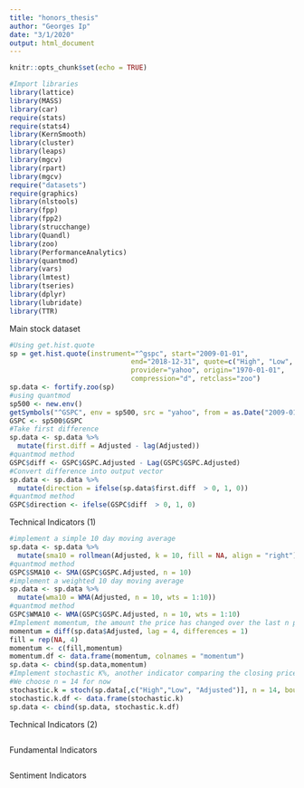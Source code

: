 ```yaml
---
title: "honors_thesis"
author: "Georges Ip"
date: "3/1/2020"
output: html_document
---
```


```r
knitr::opts_chunk$set(echo = TRUE)
```

```r
#Import libraries
library(lattice)
library(MASS)
library(car)
require(stats)
require(stats4)
library(KernSmooth)
library(cluster)
library(leaps)
library(mgcv)
library(rpart)
library(mgcv)
require("datasets")
require(graphics)
library(nlstools)
library(fpp)
library(fpp2)
library(strucchange)
library(Quandl)
library(zoo)
library(PerformanceAnalytics)
library(quantmod)
library(vars)
library(lmtest)
library(tseries)
library(dplyr)
library(lubridate)
library(TTR)
```

Main stock dataset
```r
#Using get.hist.quote
sp = get.hist.quote(instrument="^gspc", start="2009-01-01",
                              end="2018-12-31", quote=c("High", "Low", "Adjusted"),
                              provider="yahoo", origin="1970-01-01",
                              compression="d", retclass="zoo")
sp.data <- fortify.zoo(sp)
#using quantmod
sp500 <- new.env()
getSymbols("^GSPC", env = sp500, src = "yahoo", from = as.Date("2009-01-01"), to = as.Date("2019-12-31"))
GSPC <- sp500$GSPC
#Take first difference
sp.data <- sp.data %>%
  mutate(first.diff = Adjusted - lag(Adjusted))
#quantmod method
GSPC$diff <- GSPC$GSPC.Adjusted - Lag(GSPC$GSPC.Adjusted)
#Convert difference into output vector
sp.data <- sp.data %>% 
  mutate(direction = ifelse(sp.data$first.diff  > 0, 1, 0))
#quantmod method
GSPC$direction <- ifelse(GSPC$diff  > 0, 1, 0)
```

Technical Indicators (1)
```r
#implement a simple 10 day moving average
sp.data <- sp.data %>%
  mutate(sma10 = rollmean(Adjusted, k = 10, fill = NA, align = "right"))
#quantmod method
GSPC$SMA10 <- SMA(GSPC$GSPC.Adjusted, n = 10)
#implement a weighted 10 day moving average
sp.data <- sp.data %>%
  mutate(wma10 = WMA(Adjusted, n = 10, wts = 1:10))
#quantmod method
GSPC$WMA10 <- WMA(GSPC$GSPC.Adjusted, n = 10, wts = 1:10)
#Implement momentum, the amount the price has changed over the last n periods
momentum = diff(sp.data$Adjusted, lag = 4, differences = 1)
fill = rep(NA, 4)
momentum <- c(fill,momentum)
momentum.df <- data.frame(momentum, colnames = "momentum")
sp.data <- cbind(sp.data,momentum)
#Implement stochastic K%, another indicator comparing the closing price of an asset to a range of its prices over a certain period of time n.
#We choose n = 14 for now
stochastic.k = stoch(sp.data[,c("High","Low", "Adjusted")], n = 14, bounded = TRUE)*100
stochastic.k.df <- data.frame(stochastic.k)
sp.data <- cbind(sp.data, stochastic.k.df)
```

Technical Indicators (2)
```r

```

Fundamental Indicators
```r

```

Sentiment Indicators
```r

```



